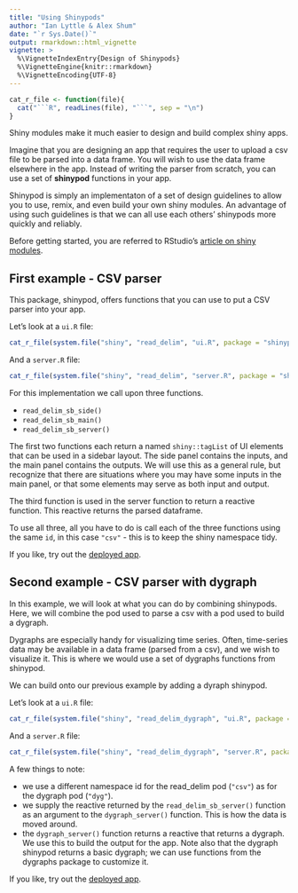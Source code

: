 ```yaml
---
title: "Using Shinypods"
author: "Ian Lyttle & Alex Shum"
date: "`r Sys.Date()`"
output: rmarkdown::html_vignette
vignette: >
  %\VignetteIndexEntry{Design of Shinypods}
  %\VignetteEngine{knitr::rmarkdown}
  %\VignetteEncoding{UTF-8}
---
```


```r
cat_r_file <- function(file){
  cat("```R", readLines(file), "```", sep = "\n")  
}
```

Shiny modules make it much easier to design and build complex shiny apps. 

Imagine that you are designing an app that requires the user to upload a csv file to be parsed into a data frame. You will wish to use the data frame elsewhere in the app. Instead of writing the parser from scratch, you can use a set of **shinypod** functions in your app.

Shinypod is simply an implementaton of a set of design guidelines to allow you to use, remix, and even build your own shiny modules. An advantage of using such guidelines is that we can all use each others' shinypods more quickly and reliably.

Before getting started, you are referred to RStudio's [article on shiny modules](http://shiny.rstudio.com/articles/modules.html).

## First example - CSV parser

This package, shinypod, offers functions that you can use to put a CSV parser into your app. 

Let's look at a `ui.R` file:

```r
cat_r_file(system.file("shiny", "read_delim", "ui.R", package = "shinypod"))
```

And a `server.R` file:

```r
cat_r_file(system.file("shiny", "read_delim", "server.R", package = "shinypod"))
```

For this implementation we call upon three functions.

- `read_delim_sb_side()`
- `read_delim_sb_main()`
- `read_delim_sb_server()`

The first two functions each return a named `shiny::tagList` of UI elements that can be used in a sidebar layout. The side panel contains the inputs, and the main panel contains the outputs. We will use this as a general rule, but recognize that there are situations where you may have some inputs in the main panel, or that some elements may serve as both input and output.

The third function is used in the server function to return a reactive function. This reactive returns the parsed dataframe. 

To use all three, all you have to do is call each of the three functions using the same `id`, in this case `"csv"` - this is to keep the shiny namespace tidy.

If you like, try out the [deployed app](https://ijlyttle.shinyapps.io/read_delim/).

## Second example - CSV parser with dygraph

In this example, we will look at what you can do by combining shinypods. Here, we will combine the pod used to parse a csv with a pod used to build a dygraph.

Dygraphs are especially handy for visualizing time series. Often, time-series data may be available in a data frame (parsed from a csv), and we wish to visualize it. This is where we would use a set of dygraphs functions from shinypod.

We can build onto our previous example by adding a dyraph shinypod.

Let's look at a `ui.R` file:

```r
cat_r_file(system.file("shiny", "read_delim_dygraph", "ui.R", package = "shinypod"))
```

And a `server.R` file:

```r
cat_r_file(system.file("shiny", "read_delim_dygraph", "server.R", package = "shinypod"))
```

A few things to note:

- we use a different namespace id for the read_delim pod (`"csv"`) as for the dygraph pod (`"dyg"`).
- we supply the reactive returned by the `read_delim_sb_server()` function as an argument to the `dygraph_server()` function. This is how the data is moved around.
- the `dygraph_server()` function returns a reactive that returns a dygraph. We use this to build the output for the app. Note also that the dygraph shinypod returns a basic dygraph; we can use functions from the dygraphs package to customize it.

If you like, try out the [deployed app](https://ijlyttle.shinyapps.io/read_delim_dygraph/).







